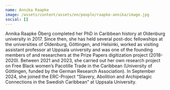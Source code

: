 ```yaml
---
name: Annika Raapke
image: /assets/content/assets/en/people/raapke-annika/image.jpg
social: []
---
```

Annika Raapke Öberg completed her PhD in Caribbean history at Oldenburg university in 2017. Since then, she has held several post-doc fellowships at the universities of Oldenburg, Göttingen, and Helsinki, worked as visiting assistant professor at Uppsala university and was one of the founding members of and researchers at the Prize Papers digitization project (2018-2020). Between 2021 and 2023, she carried out her own research project on Free Black women’s Pacotille Trade in the Caribbean (University of Göttingen, funded by the German Research Association). In September 2024, she joined the ERC-Project “Slavery, Abolition and Archipelagic Connections in the Swedish Caribbean” at Uppsala University.